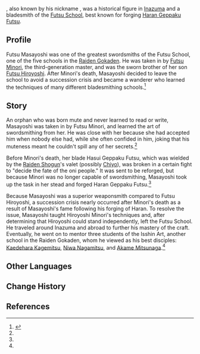 {{Character Infobox
|type             = Mentioned
|region           = Inazuma

|affiliation      = Futsu School
}}
{{Lang|'''Futsu Masayoshi'''|ja=経津政芳|ja_rm=Futsu Masayoshi}}, also known by his nickname {{Lang|'''Masagomaru'''|ja=真砂丸|ja_rm=Masagomaru}}, was a historical figure in [[Inazuma]] and a bladesmith of the [[Futsu School]], best known for forging [[Haran Geppaku Futsu]].

==Profile==
Futsu Masayoshi was one of the greatest swordsmiths of the Futsu School, one of the five schools in the [[Raiden Gokaden]]. He was taken in by [[Futsu Minori]], the third-generation master, and was the sworn brother of her son [[Futsu Hiroyoshi]]. After Minori's death, Masayoshi decided to leave the school to avoid a succession crisis and became a wanderer who learned the techniques of many different bladesmithing schools.<ref name="Haran">{{Ref/Weapon|Haran Geppaku Futsu}}</ref>

==Story==
An orphan who was born mute and never learned to read or write, Masayoshi was taken in by Futsu Minori, and learned the art of swordsmithing from her. He was close with her because she had accepted him when nobody else had, while she often confided in him, joking that his muteness meant he couldn't spill any of her secrets.<ref name="Haran" />

Before Minori's death, her blade Hasui Geppaku Futsu, which was wielded by the [[Raiden Shogun]]'s valet (possibly [[Chiyo]]), was broken in a certain fight to "decide the fate of the oni people." It was sent to be reforged, but because Minori was no longer capable of swordsmithing, Masayoshi took up the task in her stead and forged Haran Geppaku Futsu.<ref name="Haran" />

Because Masayoshi was a superior weaponsmith compared to Futsu Hiroyoshi, a succession crisis nearly occurred after Minori's death as a result of Masayoshi's fame following his forging of Haran. To resolve the issue, Masayoshi taught Hiroyoshi Minori's techniques and, after determining that Hiroyoshi could stand independently, left the Futsu School. He traveled around Inazuma and abroad to further his mastery of the craft. Eventually, he went on to mentor three students of the Isshin Art, another school in the Raiden Gokaden, whom he viewed as his best disciples: [[Kaedehara Kagemitsu]], [[Niwa Nagamitsu]], and [[Akame Mitsunaga]].<ref name="Haran" />

==Other Languages==
{{Other Languages|default_hidden=1
|en      = Futsu Masayoshi
|zhs     = 经津政芳
|zhs_rm  = Jīngjīn Zhèngfāng
|zht     = 經津政芳
|zht_rm  = Jīngjīn Zhèngfāng
|ja      = 経津政芳
|ja_rm   = Futsu Masayoshi
|ko      = 후츠 마사요시
|es      = Futsu Masayoshi
|fr      = Futsu Masayoshi
|ru      = Фуцу Масаёси
|th      = Futsu Masayoshi
|vi      = Futsu Masayoshi
|de      = Futsu Masayoshi
|id      = Futsu Masayoshi
|pt      = Futsu Masayoshi
|tr      = Futsu Masayoshi
|it      = Futsu Masayoshi
}}

==Change History==
{{Change History|introduced=2.6}}

==References==
{{Reflist}}